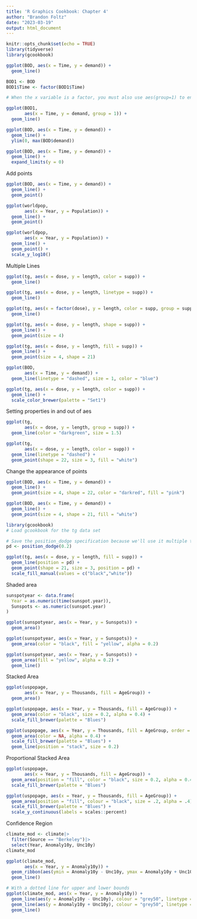 ```yaml
---
title: 'R Graphics Cookbook: Chapter 4'
author: "Brandon Foltz"
date: "2023-03-19"
output: html_document
---
```


```r
knitr::opts_chunk$set(echo = TRUE)
library(tidyverse)
library(gcookbook)
```
```r
ggplot(BOD, aes(x = Time, y = demand)) +
  geom_line()
```

```r
BOD1 <- BOD
BOD1$Time <- factor(BOD1$Time)

# When the x variable is a factor, you must also use aes(group=1) to ensure that ggplot knows that the data points belong together and should be connected with a line. No space on the x-axis for 6.

ggplot(BOD1,
       aes(x = Time, y = demand, group = 1)) +
  geom_line()
```
```r
ggplot(BOD, aes(x = Time, y = demand)) +
  geom_line() +
  ylim(0, max(BOD$demand))

ggplot(BOD, aes(x = Time, y = demand)) +
  geom_line() +
  expand_limits(y = 0)
```
Add points

```r
ggplot(BOD, aes(x = Time, y = demand)) +
  geom_line() +
  geom_point()
```
```r
ggplot(worldpop,
       aes(x = Year, y = Population)) +
  geom_line() +
  geom_point()

ggplot(worldpop,
       aes(x = Year, y = Population)) +
  geom_line() +
  geom_point() +
  scale_y_log10()
```

Multiple Lines

```r
ggplot(tg, aes(x = dose, y = length, color = supp)) +
  geom_line()

ggplot(tg, aes(x = dose, y = length, linetype = supp)) +
  geom_line()

ggplot(tg, aes(x = factor(dose), y = length, color = supp, group = supp)) +
  geom_line()
```

```r
ggplot(tg, aes(x = dose, y = length, shape = supp)) +
  geom_line() +
  geom_point(size = 4)

ggplot(tg, aes(x = dose, y = length, fill = supp)) +
  geom_line() +
  geom_point(size = 4, shape = 21)
```

```r
ggplot(BOD,
       aes(x = Time, y = demand)) +
  geom_line(linetype = "dashed", size = 1, color = "blue")
```
```r
ggplot(tg, aes(x = dose, y = length, color = supp)) +
  geom_line() +
  scale_color_brewer(palette = "Set1")
```

Setting properties in and out of aes

```r
ggplot(tg,
       aes(x = dose, y = length, group = supp)) +
  geom_line(color = "darkgreen", size = 1.5)

ggplot(tg,
       aes(x = dose, y = length, color = supp)) +
  geom_line(linetype = "dashed") +
  geom_point(shape = 22, size = 3, fill = "white")
```

Change the appearance of points

```r
ggplot(BOD, aes(x = Time, y = demand)) +
  geom_line() +
  geom_point(size = 4, shape = 22, color = "darkred", fill = "pink")
```
```r
ggplot(BOD, aes(x = Time, y = demand)) +
  geom_line() +
  geom_point(size = 4, shape = 21, fill = "white")
```

```r
library(gcookbook)  
# Load gcookbook for the tg data set

# Save the position_dodge specification because we'll use it multiple times
pd <- position_dodge(0.2)

ggplot(tg, aes(x = dose, y = length, fill = supp)) +
  geom_line(position = pd) +
  geom_point(shape = 21, size = 3, position = pd) +
  scale_fill_manual(values = c("black","white"))
```
Shaded area
```r
sunspotyear <- data.frame(
  Year = as.numeric(time(sunspot.year)),
  Sunspots <- as.numeric(sunspot.year)
)

ggplot(sunspotyear, aes(x = Year, y = Sunspots)) +
  geom_area()

ggplot(sunspotyear, aes(x = Year, y = Sunspots)) +
  geom_area(color = "black", fill = "yellow", alpha = 0.2)

ggplot(sunspotyear, aes(x = Year, y = Sunspots)) +
  geom_area(fill = "yellow", alpha = 0.2) +
  geom_line()
```
Stacked Area

```r
ggplot(uspopage,
       aes(x = Year, y = Thousands, fill = AgeGroup)) +
  geom_area()

ggplot(uspopage, aes(x = Year, y = Thousands, fill = AgeGroup)) +
  geom_area(color = "black", size = 0.2, alpha = 0.4) +
  scale_fill_brewer(palette = "Blues")

ggplot(uspopage, aes(x = Year, y = Thousands, fill = AgeGroup, order = dplyr::desc(AgeGroup))) +
  geom_area(color = NA, alpha = 0.4) +
  scale_fill_brewer(palette = "Blues") +
  geom_line(position = "stack", size = 0.2)
```

Proportional Stacked Area

```r
ggplot(uspopage,
       aes(x = Year, y = Thousands, fill = AgeGroup)) +
  geom_area(position = "fill", color = "black", size = 0.2, alpha = 0.4) +
  scale_fill_brewer(palette = "Blues")

ggplot(uspopage, aes(x = Year, y = Thousands, fill = AgeGroup)) +
  geom_area(position = "fill", colour = "black", size = .2, alpha = .4) +
  scale_fill_brewer(palette = "Blues") +
  scale_y_continuous(labels = scales::percent)
```

Confidence Region

```r
climate_mod <- climate|>
  filter(Source == "Berkeley")|>
  select(Year, Anomaly10y, Unc10y)
climate_mod

ggplot(climate_mod,
       aes(x = Year, y = Anomaly10y)) +
  geom_ribbon(aes(ymin = Anomaly10y - Unc10y, ymax = Anomaly10y + Unc10y), alpha = 0.2) +
  geom_line()

# With a dotted line for upper and lower bounds
ggplot(climate_mod, aes(x = Year, y = Anomaly10y)) +
  geom_line(aes(y = Anomaly10y - Unc10y), colour = "grey50", linetype = "dotted") +
  geom_line(aes(y = Anomaly10y + Unc10y), colour = "grey50", linetype = "dotted") +
  geom_line()
```

